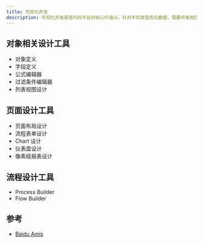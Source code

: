 ```yaml
---
title: 可视化开发
description: 可视化开发是低代码平台的核心价值点。针对不同类型的元数据，需要开发相应的可视化设计工具。
---
```


## 对象相关设计工具

- 对象定义
- 字段定义
- 公式编辑器
- 过滤条件编辑器
- 列表视图设计

## 页面设计工具

- 页面布局设计
- 流程表单设计
- Chart 设计
- 仪表盘设计
- 像素级报表设计

## 流程设计工具

- Process Builder
- Flow Builder

## 参考 

- [Baidu Amis](https://github.com/baidu/amis)